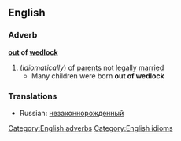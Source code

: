 ==English==
===Adverb===
'''[[out]] of [[wedlock]]'''
#(''idiomatically'') of [[parent]]s not [[legally]] [[married]]
#* Many children were born '''out of wedlock'''
=== Translations ===
*Russian: [[незаконнорожденный]]
[[Category:English adverbs]]
[[Category:English idioms]]